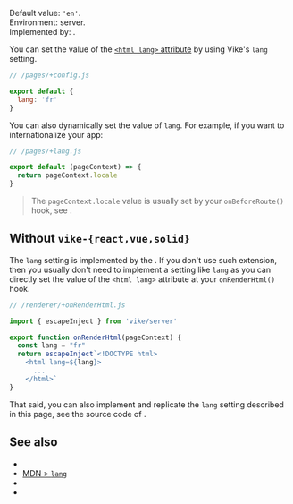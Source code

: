 
Default value: `'en'`.  
Environment: server.  
Implemented by: <UiFrameworkVikeExtension />.

You can set the value of the [`<html lang>` attribute](https://developer.mozilla.org/en-US/docs/Web/HTML/Global_attributes/lang#language_tag_syntax) by using Vike's `lang` setting.

```js
// /pages/+config.js

export default {
  lang: 'fr'
}
```

You can also dynamically set the value of `lang`. For example, if you want to internationalize your app:

```js
// /pages/+lang.js

export default (pageContext) => {
  return pageContext.locale
}
```

> The `pageContext.locale` value is usually set by your `onBeforeRoute()` hook, see <Link href="/i18n" />.


## Without `vike-{react,vue,solid}`

The `lang` setting is implemented by the <UiFrameworkVikeExtension />. If you don't use such extension, then you usually don't need to implement a setting like `lang` as you can directly set the value of the `<html lang>` attribute at your <Link href="/onRenderHtml">`onRenderHtml()` hook</Link>.

```js
// /renderer/+onRenderHtml.js

import { escapeInject } from 'vike/server'

export function onRenderHtml(pageContext) {
  const lang = "fr"
  return escapeInject`<!DOCTYPE html>
    <html lang=${lang}>
      ...
    </html>`
}

```

That said, you can also implement and replicate the `lang` setting described in this page, see the source code of <UiFrameworkVikeExtensionNames />.


## See also

- <Link href="/i18n" />
- [MDN > `lang`](https://developer.mozilla.org/en-US/docs/Web/HTML/Global_attributes/lang#language_tag_syntax)
- <Link href="/head" />
- <Link href="/settings" />

